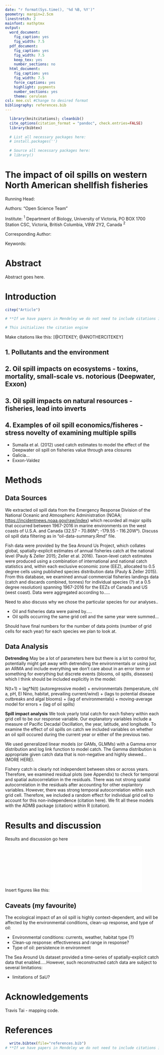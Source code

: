 ```yaml
---
date: "r format(Sys.time(), '%d %B, %Y')"
geometry: margin=2.5cm
linestretch: 2
mainfont: mathptmx
output:
  word_document:
    fig_caption: yes
    fig_width: 7.5
  pdf_document:
    fig_caption: yes
    fig_width: 7.5
    keep_tex: yes
    number_sections: no
  html_document:
    fig_caption: yes
    fig_width: 7.5
    force_captions: yes
    highlight: pygments
    number_sections: yes
    theme: cerulean
csl: mee.csl #Change to desired format
bibliography: references.bib
---
```

<!-- Install and source necessary packages -->
```r
  library(knitcitations); cleanbib()
  cite_options(citation_format = "pandoc", check.entries=FALSE)
  library(bibtex)
  
  # List all necessary packages here:
  # install.packages('')
  
  # Source all necessary packages here:
  # library()
```
\pagebreak

# The impact of oil spills on western North American shellfish fisheries {-}

Running Head:

Authors: "Open Science Team"

Institute: $^1$ Department of Biology, University of Victoria, PO BOX 1700 Station CSC, Victoria, British Columbia, V8W 2Y2, Canada $^2$

Corresponding Author:

Keywords: 

\pagebreak

# Abstract {-}

Abstract goes here.


\pagebreak


# Introduction {-}
<!-- Initialize citations -->
```r
citep("Article")

# **If we have papers in Mendeley we do not need to include citations individually. We can export a bibtex file (.bib) straight from Mendeley

# This initializes the citation engine 
```

Make citations like this: [@CITEKEY; @ANOTHERCITEKEY]

## 1. Pollutants and the environment

## 2. Oil spill impacts on ecosystems - toxins, mortality, small-scale vs. notorious (Deepwater, Exxon)

## 3. Oil spill impacts on natural resources - fisheries, lead into inverts

## 4. Examples of oil spill economics/fisheres - stress novelty of examining multiple spills

* Sumaila et al. (2012) used catch estimates to model the effect of the Deepwater oil spill on fisheries value through area closures
* Galicia...
* Exxon-Valdez

# Methods {-}

## Data Sources {-}

We extracted oil spill data from the Emergency Response Division of the National Oceanic and Atmospheric Administration (NOAA; [https://incidentnews.noaa.gov/raw/index](https://incidentnews.noaa.gov/raw/index)) which recorded all major spills that occurred between 1967-2016 in marine environments on the west coasts of U.S.A. and Canada (32.57 - 70.86N&deg;; -179.55 - 116.20W&deg;). Discuss oil spill data filtering as in "oil-data-summary.Rmd" file.   


Fish data were provided by the Sea Around Us Project, which collates global, spatially-explicit estimates of annual fisheries catch at the national level (Pauly & Zeller 2015; Zeller et al. 2016). Taxon-level catch estimates were produced using a combination of international and national catch statistics and, within each exclusive economic zone (EEZ), allocated to 0.5 degree cells using published species distribution data (Pauly & Zeller 2015). From this database, we examined annual commercial fisheries landings data (catch and discards combined, tonnes) for individual species (?) at a 0.5 degree resolution) spanning 1967-2016 for the EEZs of Canada and US (west coast). Data were aggregated according to.....

Need to also discuss why we chose the particular species for our analyses..

* Oil and fisheries data were paired by.....
* Oil spills occurring the same grid cell and the same year were summed...

Should have final numbers for the number of data points (number of grid cells for each year) for each species we plan to look at.


## Data Analysis {-}

**Detrending**
May be a lot of parameters here but there is a lot to control for, potentially might get away with detrending the environmentals or using just an ARMA and include everything we don't care about in an error term or something for everything but discrete events (blooms, oil spills, diseases) which I think should be included explicitly in the model:

N(t+1) = lag*N(t) (autoregressive model) + environmentals (temperature, chl a, pH, El Nino, habitat, prevailing current/wind) + (lags to potential disease outbreaks and algal blooms) + (lag of environmentals) + moving-average model for errors + (lag of oil spills)

**Spill impact analysis**
We took yearly total catch for each fishery within each grid cell to be our response variable. Our explanatory variables include a measure of Pacific Decadal Oscillation, the year, latitude, and longitude. To examine the effect of oil spills on catch we included variables on whether an oil spill occured during the current year or either of the previous two.

We used generalized linear models (or GAMs, GLMMs) with a Gamma error distribution and log link function to model catch. The Gamma distribution is appropriate given catch data that is non-negative and highly skewed... (MORE HERE).

Fishery catch is clearly not independent between sites or across years. Therefore, we examined residual plots (see Appendix) to check for temporal and spatial autocorrelation in the residuals. There was not strong spatial autocorrelation in the residuals after accounting for other explantory variables. However, there was strong temporal autocorrelation within each grid cell. Therefore, we included a random effect for individual grid cell to account for this non-independence (citation here). We fit all these models with the ADMB package (citation) within R (citation).

# Results and discussion {-}

Results and discussion go here

Insert figures like this: 
![Caption](../figures/figurefile.pdf) 

## Caveats (my favourite)

The ecological impact of an oil spill is highly context-dependent, and will be affected by the environmental conditions, clean-up response, and type of oil:

* Environmental conditions: currents, weather, habitat type (?)
* Clean-up response: effectiveness and range in response?
* Type of oil: persistence in environment

The Sea Around Us dataset provided a time-series of spatially-explicit catch data that enabled.....However, such reconstructed catch data are subject to several limitations:

* limitations of SaU?


# Acknowledgements {-}

Travis Tai - mapping code.

# References {-}

```r
  write.bibtex(file="references.bib")
# **If we have papers in Mendeley we do not need to include citations individually. We can export a bibtex file (.bib) straight from Mendeley
```



